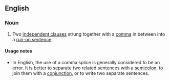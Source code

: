 ==English==
{{wikipedia}}

===Noun===
{{examples-right|I went to the store, I got a loaf of bread.}}
{{en-noun}}

# {{lb|en|grammar}} Two [[independent clause]]s strung together with a [[comma]] in between into a [[run-on sentence]].

====Usage notes====
* In English, the use of a comma splice is generally considered to be an error. It is better to separate two related sentences with a [[semicolon]], to join them with a [[conjunction]], or to write two separate sentences.